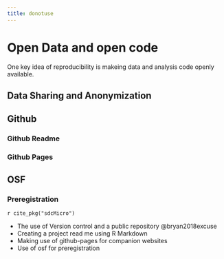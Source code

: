 ```yaml
---
title: donotuse
---
```

# Open Data and open code
One key idea of reproducibility is makeing data and analysis code openly available.

## Data Sharing and Anonymization

## Github


### Github Readme

### Github Pages


## OSF

### Preregistration


`r cite_pkg("sdcMicro")`

* The use of Version control and a public repository @bryan2018excuse
* Creating a project read me using R Markdown
* Making use of github-pages for companion websites
* Use of osf for preregistration